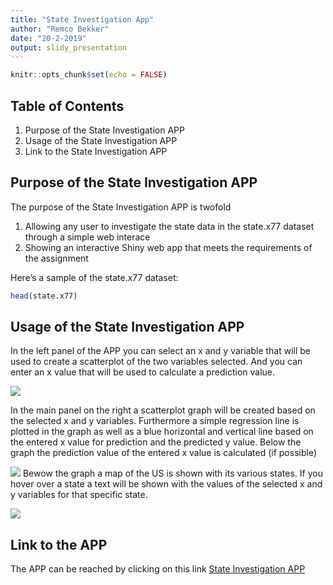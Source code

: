 ```yaml
---
title: "State Investigation App"
author: "Remco Bekker"
date: "20-2-2019"
output: slidy_presentation
---
```


```r
knitr::opts_chunk$set(echo = FALSE)
```

## Table of Contents

1. Purpose of the State Investigation APP
2. Usage of the State Investigation APP
3. Link to the State Investigation APP

## Purpose of the State Investigation APP

The purpose of the State Investigation APP is twofold

1. Allowing any user to investigate the state data in the state.x77 dataset through a simple web interace
2. Showing an interactive Shiny web app that meets the requirements of the assignment

Here's a sample of the state.x77 dataset:
```r
head(state.x77)
```

## Usage of the State Investigation APP
In the left panel of the APP you can select an x and y variable that will be used to create a scatterplot of the two variables selected. And you can enter an x value that will be used to calculate a prediction value. 

![](./LeftPanel.png)

In the main panel on the right a scatterplot graph will be created based on the selected x and y variables. Furthermore a simple regression line is plotted in the graph as well as a blue horizontal and vertical line based on the entered x value for prediction and the predicted y value. Below the graph the prediction value of the entered x value is calculated (if possible)

![](./Graph.png)
Bewow the graph a map of the US is shown with its various states. If you hover over a state a text will be shown with the values of the selected x and y variables for that specific state.

![](./Map.png)

## Link to the APP
The APP can be reached by clicking on this link [State Investigation APP](https://remcoebekker.shinyapps.io/stateinvestigationapp/)